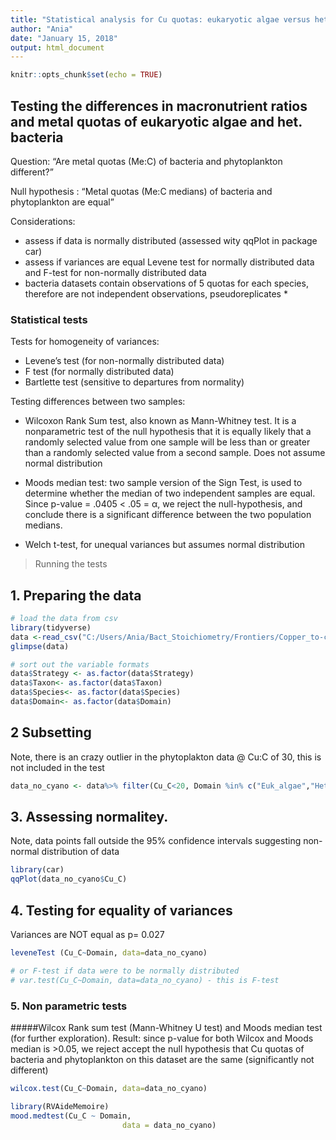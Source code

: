 ```yaml
---
title: "Statistical analysis for Cu quotas: eukaryotic algae versus het. bacteria"
author: "Ania"
date: "January 15, 2018"
output: html_document
---
```


```r
knitr::opts_chunk$set(echo = TRUE)
```

## Testing the differences in macronutrient ratios and metal quotas of eukaryotic algae and het. bacteria

Question: "Are metal quotas (Me:C) of bacteria and phytoplankton different?"

Null hypothesis : "Metal quotas (Me:C medians) of bacteria and phytoplankton are equal"

Considerations:

* assess if data is normally distributed (assessed wity qqPlot in package car)
* assess if variances are equal Levene test for normally distributed data and F-test for non-normally distributed data
* bacteria datasets contain observations of 5 quotas for each species, therefore are not independent observations, pseudoreplicates *

### Statistical tests

Tests for homogeneity of variances:  

* Levene's test (for non-normally distributed data)
* F test (for normally distributed data)
* Bartlette test (sensitive to departures from normality)

Testing differences between two samples:  

* Wilcoxon Rank Sum test, also known as Mann-Whitney test. It is a nonparametric test of the null hypothesis that it is equally likely that a randomly selected value from one sample will be less than or greater than a randomly selected value from a second sample. Does not assume normal distribution

* Moods median test: two sample version of the Sign Test, is used to determine whether the median of two independent samples are equal. Since p-value = .0405 < .05 = α, we reject the null-hypothesis, and conclude there is a significant difference between the two population medians.

* Welch t-test, for unequal variances but assumes normal distribution

> Running the tests

## 1. Preparing the data

```r

# load the data from csv
library(tidyverse)
data <-read_csv("C:/Users/Ania/Bact_Stoichiometry/Frontiers/Copper_to-carbon-ratios-compilation/Cu_quotas-synthesis-Aquil.csv") 
glimpse(data)

# sort out the variable formats
data$Strategy <- as.factor(data$Strategy)
data$Taxon<- as.factor(data$Taxon)
data$Species<- as.factor(data$Species)
data$Domain<- as.factor(data$Domain)
```


## 2 Subsetting
Note, there is an crazy outlier in the phytoplakton data @ Cu:C of 30, this is not included in the test

```r
data_no_cyano <- data%>% filter(Cu_C<20, Domain %in% c("Euk_algae","Het_bacteria"))

```


## 3. Assessing normalitey. 
Note, data points fall outside the 95% confidence intervals suggesting non-normal distribution of data

```r

library(car)
qqPlot(data_no_cyano$Cu_C)

```

## 4. Testing for equality of variances

Variances are NOT equal as p= 0.027

```r

leveneTest (Cu_C~Domain, data=data_no_cyano)

# or F-test if data were to be normally distributed
# var.test(Cu_C~Domain, data=data_no_cyano) - this is F-test
```

### 5. Non parametric tests

#####Wilcox Rank sum test (Mann-Whitney U test) and Moods median test (for further exploration). Result: since p-value for both Wilcox and Moods median is >0.05, we reject accept the null hypothesis that Cu quotas of bacteria and phytoplankton on this dataset are the same (significantly not different)

```r

wilcox.test(Cu_C~Domain, data=data_no_cyano)

library(RVAideMemoire)
mood.medtest(Cu_C ~ Domain,
						 data = data_no_cyano)

```



